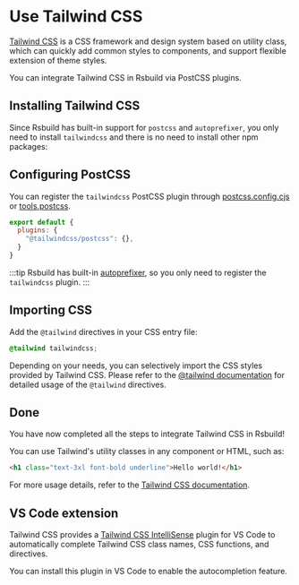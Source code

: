 # Use Tailwind CSS

[Tailwind CSS](https://tailwindcss.com/) is a CSS framework and design system based on utility class, which can quickly add common styles to components, and support flexible extension of theme styles.

You can integrate Tailwind CSS in Rsbuild via PostCSS plugins.

## Installing Tailwind CSS

Since Rsbuild has built-in support for `postcss` and `autoprefixer`, you only need to install `tailwindcss` and there is no need to install other npm packages:


<PackageManagerTabs command="add tailwindcss @tailwindcss/postcss postcss -D" />

## Configuring PostCSS

You can register the `tailwindcss` PostCSS plugin through [postcss.config.cjs](https://www.npmjs.com/package/postcss-loader#config) or [tools.postcss](/config/tools/postcss).

```js title="postcss.config.mjs"
export default {
  plugins: {
    "@tailwindcss/postcss": {},
  }
}
```

:::tip
Rsbuild has built-in [autoprefixer](https://github.com/postcss/autoprefixer), so you only need to register the `tailwindcss` plugin.
:::

## Importing CSS

Add the `@tailwind` directives in your CSS entry file:

```css title="main.css"
@tailwind tailwindcss;
```

Depending on your needs, you can selectively import the CSS styles provided by Tailwind CSS. Please refer to the [@tailwind documentation](https://tailwindcss.com/docs/functions-and-directives#tailwind) for detailed usage of the `@tailwind` directives.

## Done

You have now completed all the steps to integrate Tailwind CSS in Rsbuild!

You can use Tailwind's utility classes in any component or HTML, such as:

```html
<h1 class="text-3xl font-bold underline">Hello world!</h1>
```

For more usage details, refer to the [Tailwind CSS documentation](https://tailwindcss.com/).

## VS Code extension

Tailwind CSS provides a [Tailwind CSS IntelliSense](https://github.com/tailwindlabs/tailwindcss-intellisense) plugin for VS Code to automatically complete Tailwind CSS class names, CSS functions, and directives.

You can install this plugin in VS Code to enable the autocompletion feature.
